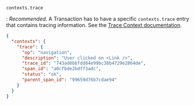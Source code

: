 `contexts.trace`

: _Recommended_. A Transaction has to have a specific `contexts.trace` entry that contains tracing information. See the [Trace Context documentation](/sdk/protocol/event-payloads/contexts/#trace-context).

```json
{
  "contexts": {
    "trace": {
      "op": "navigation",
      "description": "User clicked on <Link />",
      "trace_id": "743ad8bbfdd84e99bc38b4729e2864de",
      "span_id": "a0cfbde2bdff3adc",
      "status": "ok",
      "parent_span_id": "99659d76b7cdae94"
    }
  }
}
```
